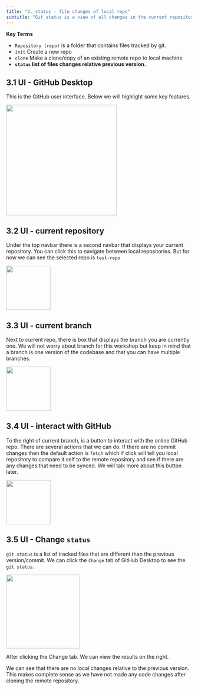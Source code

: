 ```yaml
---
title: "3. status - file changes of local repo"
subtitle: "Git status is a view of all changes in the current repository relative to the previous save point/commit. This page will introduce the GitHub Desktop user interface (UI) then show you how to track change status."
---
```



**Key Terms**

- `Repository (repo)` is a folder that contains files tracked by git.
- `init` Create a new repo 
- `clone` Make a clone/copy of an existing remote repo to local machine 
- **`status` list of files changes relative previous version.**

## 3.1 UI - GitHub Desktop 

This is the GitHub user interface. Below we will highlight some key features.

![](/images/status-app.PNG){height="300"}

## 3.2 UI - current repository

Under the top navbar there is a second navbar that displays your current repository. You can click this to navigate between local repositories. But for now we can see the selected repo is `test-repo`


![](/images/status-nav1.PNG){height="120"}



## 3.3 UI - current branch 

Next to current repo, there is box that displays the branch you are currently one. We will not worry about branch for this workshop but keep in mind that a branch is one version of the codebase and that you can have multiple branches. 


![](/images/status-nav2.PNG){height="120"}


## 3.4 UI - interact with GitHub

To the right of current branch, is a button to interact with the online GitHub repo. There are several actions that we can do. If there are no commit changes then the default action is `fetch` which if click will tell you local repository to compare it self to the remote repository and see if there are any changes that need to be synced. We will talk more about this button later.

![](/images/status-nav3.PNG){height="120"}

## 3.5 UI - Change `status`

`git status` is a list of tracked files that are different than the previous version/commit. We can click the `Change` tab of GitHub Desktop to see the `git status`.

![](/images/status-tab-1.PNG){height="200"}

After clicking the Change tab. We can view the results on the right.

We can see that there are no local changes relative to the previous version. This makes complete sense as we have not made any code changes after cloning the remote repository. 


